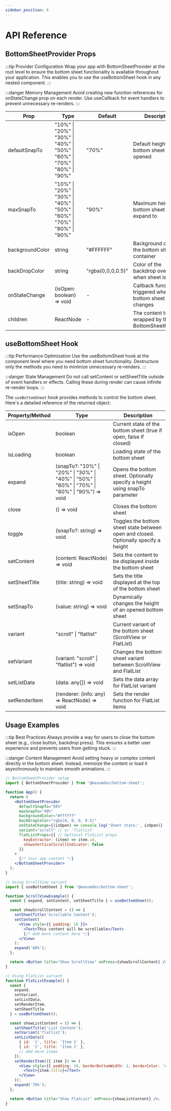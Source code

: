 ```yaml
---
sidebar_position: 6
---
```


# API Reference

## BottomSheetProvider Props

:::tip Provider Configuration
Wrap your app with BottomSheetProvider at the root level to ensure the bottom sheet functionality is available throughout your application. This enables you to use the useBottomSheet hook in any nested component.
:::

:::danger Memory Management
Avoid creating new function references for onStateChange prop on each render. Use useCallback for event handlers to prevent unnecessary re-renders.
:::

| Prop | Type | Default | Description |
|------|------|---------|-------------|
| defaultSnapTo | "10%" \| "20%" \| "30%" \| "40%" \| "50%" \| "60%" \| "70%" \| "80%" \| "90%" | "70%" | Default height of the bottom sheet when opened |
| maxSnapTo | "10%" \| "20%" \| "30%" \| "40%" \| "50%" \| "60%" \| "70%" \| "80%" \| "90%" | "90%" | Maximum height the bottom sheet can expand to |
| backgroundColor | string | "#FFFFFF" | Background color of the bottom sheet container |
| backDropColor | string | "rgba(0,0,0,0.5)" | Color of the backdrop overlay when sheet is open |
| onStateChange | (isOpen: boolean) => void | - | Callback function triggered when bottom sheet state changes |
| children | ReactNode | - | The content to be wrapped by the BottomSheetProvider |

## useBottomSheet Hook

:::tip Performance Optimization
Use the useBottomSheet hook at the component level where you need bottom sheet functionality. Destructure only the methods you need to minimize unnecessary re-renders.
:::

:::danger State Management
Do not call setContent or setSheetTitle outside of event handlers or effects. Calling these during render can cause infinite re-render loops.
:::

The `useBottomSheet` hook provides methods to control the bottom sheet. Here's a detailed reference of the returned object:

| Property/Method | Type | Description |
|----------------|------|-------------|
| isOpen | boolean | Current state of the bottom sheet (true if open, false if closed) |
| isLoading | boolean | Loading state of the bottom sheet |
| expand | (snapTo?: "10%" \| "20%" \| "30%" \| "40%" \| "50%" \| "60%" \| "70%" \| "80%" \| "90%") => void | Opens the bottom sheet. Optionally specify a height using snapTo parameter |
| close | () => void | Closes the bottom sheet |
| toggle | (snapTo?: string) => void | Toggles the bottom sheet state between open and closed. Optionally specify a height |
| setContent | (content: ReactNode) => void | Sets the content to be displayed inside the bottom sheet |
| setSheetTitle | (title: string) => void | Sets the title displayed at the top of the bottom sheet |
| setSnapTo | (value: string) => void | Dynamically changes the height of an opened bottom sheet |
| variant | "scroll" \| "flatlist" | Current variant of the bottom sheet (ScrollView or FlatList) |
| setVariant | (variant: "scroll" \| "flatlist") => void | Changes the bottom sheet variant between ScrollView and FlatList |
| setListData | (data: any[]) => void | Sets the data array for FlatList variant |
| setRenderItem | (renderer: (info: any) => ReactNode) => void | Sets the render function for FlatList items |

## Usage Examples

:::tip Best Practices
Always provide a way for users to close the bottom sheet (e.g., close button, backdrop press). This ensures a better user experience and prevents users from getting stuck.
:::

:::danger Content Management
Avoid setting heavy or complex content directly in the bottom sheet. Instead, memoize the content or load it asynchronously to maintain smooth animations.
:::

```jsx
// BottomSheetProvider setup
import { BottomSheetProvider } from '@masumdev/bottom-sheet';

function App() {
  return (
    <BottomSheetProvider
      defaultSnapTo="50%"
      maxSnapTo="90%"
      backgroundColor="#ffffff"
      backDropColor="rgba(0, 0, 0, 0.5)"
      onStateChange={(isOpen) => console.log('Sheet state:', isOpen)}
      variant="scroll" // or 'flatlist'
      flatListProps={{ // Optional FlatList props
        keyExtractor: (item) => item.id,
        showsVerticalScrollIndicator: false
      }}
    >
      {/* Your app content */}
    </BottomSheetProvider>
  );
}

// Using ScrollView variant
import { useBottomSheet } from '@masumdev/bottom-sheet';

function ScrollViewExample() {
  const { expand, setContent, setSheetTitle } = useBottomSheet();

  const showScrollContent = () => {
    setSheetTitle('Scrollable Content');
    setContent(
      <View style={{ padding: 16 }}>
        <Text>This content will be scrollable</Text>
        {/* Add more content here */}
      </View>
    );
    expand('60%');
  };

  return <Button title="Show ScrollView" onPress={showScrollContent} />;
}

// Using FlatList variant
function FlatListExample() {
  const {
    expand,
    setVariant,
    setListData,
    setRenderItem,
    setSheetTitle
  } = useBottomSheet();

  const showListContent = () => {
    setSheetTitle('List Content');
    setVariant('flatlist');
    setListData([
      { id: '1', title: 'Item 1' },
      { id: '2', title: 'Item 2' },
      // Add more items
    ]);
    setRenderItem(({ item }) => (
      <View style={{ padding: 16, borderBottomWidth: 1, borderColor: '#eee' }}>
        <Text>{item.title}</Text>
      </View>
    ));
    expand('70%');
  };

  return <Button title="Show FlatList" onPress={showListContent} />;
}
```